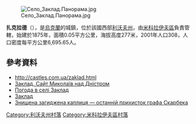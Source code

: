 [[Image:Село_Заклад.Панорама.jpg|right]]

{{coord|49|33|9|N|23|56|53|E|scale:100000|display=title}}

'''扎克拉德'''（{{lang-uk|Заклад}}），是[[烏克蘭|烏克蘭]]的城鎮，位於該國西部[[利沃夫州|利沃夫州]]，由[[米科拉伊夫區|米科拉伊夫區]]負責管轄，始建於1875年，面積0.05平方公里，海拔高度277米，2001年人口308，人口密度每平方公里6,695.65人。

==參考資料==
* http://castles.com.ua/zaklad.html {{Wayback|url=http://castles.com.ua/zaklad.html |date=20160929092146 }}
* [http://mykolayiv.org/detail/zaklad/ Заклад. Сайт Миколаїв над Дністром] {{Wayback|url=http://mykolayiv.org/detail/zaklad/ |date=20160622152537 }}
* [http://weather.in.ua/ua/l'vovskaja/8266 Погода в селі Заклад] {{Wayback|url=http://weather.in.ua/ua/l'vovskaja/8266 |date=20160305104316 }}
* [http://ukrainaincognita.com/lvivska-oblast/mykolaivskyi-raion/zaklad/zaklad Заклад] {{Wayback|url=http://ukrainaincognita.com/lvivska-oblast/mykolaivskyi-raion/zaklad/zaklad |date=20161021055037 }}
* [http://photo-lviv.in.ua/znyschena-zahydzhena-kaplytsya-ostannij-pryhystok-hrafa-skarbeka/ Знищена загиджена каплиця — останній прихисток графа Скарбека] {{Wayback|url=http://photo-lviv.in.ua/znyschena-zahydzhena-kaplytsya-ostannij-pryhystok-hrafa-skarbeka/ |date=20170115142936 }}

[[Category:利沃夫州村落|Category:利沃夫州村落]]
[[Category:米科拉伊夫區村落|Category:米科拉伊夫區村落]]


{{Lviv-geo-stub}}